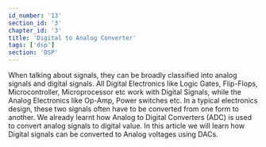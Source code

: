 ```yaml
---
id_number: '13'
section_id: '3'
chapter_id: '3'
title: 'Digital to Analog Converter'
tags: ['dsp']
section: 'DSP'
---
```


When talking about signals, they can be broadly classified into analog signals and digital signals. All Digital Electronics like Logic Gates, Flip-Flops, Microcontroller, Microprocessor etc work with Digital Signals, while the Analog Electronics like Op-Amp, Power switches etc. In a typical electronics design, these two signals often have to be converted from one form to another. We already learnt how Analog to Digital Converters (ADC) is used to convert analog signals to digital value. In this article we will learn how Digital signals can be converted to Analog voltages using DACs. 

 

